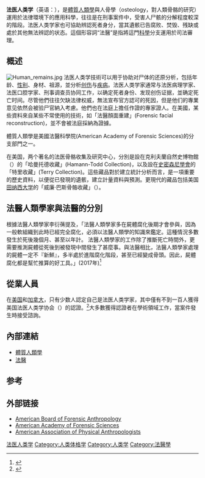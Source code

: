 {{Forensic science}}
'''法医人类学'''（英语：'''{{lang|en|Forensic anthropology}}'''），是[[體質人類學|體質人類學]]與人骨學（osteology，對人類骨骼的研究）運用於法律環境下的應用科學，往往是在刑事案件中，受害人尸骸的分解程度較深的階段。法医人类学家也可協助辨認死者身分，當其遺骸已告腐败、焚毁、残缺或處於其他無法辨認的状态。這個形容詞“法醫”是指將這門[[科學|科學]]分支運用於司法審理。

==概述==
[[Image:Human_remains.jpg|thumb]]
法医人类学技術可以用于协助对尸体的还原分析，包括年龄、[[性别|性别]]、身材、祖源，並分析[[创伤|创伤]]与[[疾病|疾病]]。法医人类学家通常与法医病理学家、法医口腔学家、刑事调查员协同工作，以确定死者身份、发现创伤证据，並确定死亡时间。尽管他們往往欠缺法律权威，無法宣布官方認可的死因，但是他们的專業意见依然会被验尸官納入考慮。他們也在法庭上擔任作證的專家證人。在美國，某些資料來自某些不常使用的技術，如「法醫顏面重建」(Forensic facial reconstruction)，並不會被法庭採納為證據。

體質人類學是美國法醫科學院(American Academy of Forensic Sciences)的分支部門之一。

在美国，两个著名的法医骨骼收集及研究中心，分別是設在克利夫蘭自然史博物館（{{lang|en|Cleveland Museum of Natural History}}）的「哈曼托德收藏」(Hamann-Todd Collection)，以及設在[[史密森尼學會|史密森尼學會]]的「特里收藏」(Terry Collection)。這些藏品對於建立統計分析而言，是一項重要的歷史資料，以便從已發現的遺骸，建立計量資料與預測。更現代的藏品包括美国[[田纳西大学|田纳西大学]]的「威廉·巴斯骨骼收藏」（{{lang|en|William M. Bass Donated Skeletal Collection}}）。

== 法醫人類學家與法醫的分別 ==
根據法醫人類學家李衍蒨提及，「法醫人類學家多在屍體腐化後期才會參與，因為一般軟組織到此時已經完全腐化，必須以法醫人類學的知識來鑑定。這種情況多數發生於死後幾個月、甚至以年計。 法醫人類學家的工作除了推斷死亡時間外，更需要推測屍體從死後到被發現中間發生了甚麼事。與法醫相比，法醫人類學家處理的屍體一定不『新鮮』，多半處於進階腐化階段，甚至已經變成骨頭。因此，屍體腐化都是幫忙推算的好工具。」(2017年)<ref>{{Cite web |date=2017-08-16 |title=李衍蒨：對屍蟲的情有獨鍾 |url=https://www.cup.com.hk/2017/08/17/winsome-lee-maggots/ |website=*CUP |language=en-US |access-date=2022-06-28}}</ref>

==從業人員==
在[[美国|美国]]和[[加拿大|加拿大]]，只有少数人認定自己是法医人类学家，其中僅有不到一百人獲得美国法医人类学协会（{{lang|en|American Board of Forensic Anthropology}}）的認證。<ref>{{cite web| url = http://www.theabfa.org/| title = American Board of Forensic Anthropology| format = | work = | publisher = American Board of Forensic Anthropology, Inc.| accessdate = 2008-03-01| archive-date = 2021-04-14| archive-url = https://web.archive.org/web/20210414153102/http://theabfa.org/| dead-url = no}}</ref>大多數獲得認證者在學術領域工作，當案件發生時接受諮詢。

==內部連結==
*[[體質人類學|體質人類學]]
*[[法醫|法醫]]


==参考==
<div class="references-small">
<references></references>
</div>

==外部链接==
*[http://www.csuchico.edu/anth/ABFA/#Back/ American Board of Forensic Anthropology] {{Wayback|url=http://www.csuchico.edu/anth/ABFA/#Back/ |date=20090807214812 }}
*[https://web.archive.org/web/20130116095504/http://www.aafs.org/ American Academy of Forensic Sciences]
*[http://physanth.org/ American Association of Physical Anthropologists] {{Wayback|url=http://physanth.org/ |date=20210227042220 }}

[[Category:法医人类学|]]
[[Category:人类体格学|Category:人类体格学]]
[[Category:人类学|Category:人类学]]
[[Category:法醫學|Category:法醫學]]